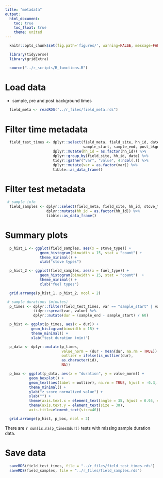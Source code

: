 ```yaml
---
title: "metadata"
output:
  html_document:
    toc: true
    toc_float: true
    theme: united
---
```


```r
  knitr::opts_chunk$set(fig.path='figures/', warning=FALSE, message=FALSE, cache=FALSE)
```

```r
  library(tidyverse)
  library(gridExtra)
```

```r
  source("../r_scripts/R_functions.R")
```

# Load data

* sample, pre and post background times

```r
  field_meta <- readRDS("../r_files/field_meta.rds")
```

# Filter time metadata

```r
  field_test_times <- dplyr::select(field_meta, field_site, hh_id, date, pre_bkgd_start, pre_bkgd_end,
                                    sample_start, sample_end, post_bkgd_start, post_bkgd_end) %>%
                      dplyr::mutate(hh_id = as.factor(hh_id)) %>%
                      dplyr::group_by(field_site, hh_id, date) %>%
                      tidyr::gather("var", "value", 4:ncol(.)) %>%
                      dplyr::mutate(var = as.factor(var)) %>%
                      tibble::as_data_frame()
```

# Filter test metadata

```r
 # sample info
  field_samples <- dplyr::select(field_meta, field_site, hh_id, stove_type, fuel_type) %>%
                   dplyr::mutate(hh_id = as.factor(hh_id)) %>%
                   tibble::as_data_frame()
```

# Summary plots

```r
  p_hist_1 <- ggplot(field_samples, aes(x = stove_type)) +
                geom_histogram(binwidth = 15, stat = "count") +
                theme_minimal() +
                xlab("stove types")

  p_hist_2 <- ggplot(field_samples, aes(x = fuel_type)) +
                geom_histogram(binwidth = 15, stat = "count")  +
                theme_minimal() +
                xlab("fuel types")

  grid.arrange(p_hist_1, p_hist_2, ncol = 2)
```

```r
 # sample durations (minutes)
  p_times <- dplyr::filter(field_test_times, var == "sample_start" | var == "sample_end") %>%
             tidyr::spread(var, value) %>%
             dplyr::mutate(dur = (sample_end - sample_start) / 60)
```

```r
  p_hist <- ggplot(p_times, aes(x = dur)) +
            geom_histogram(binwidth = 15) +
            theme_minimal() +
            xlab("test duration (min)")

  p_data <- dplyr::mutate(p_times,
                          value_norm = (dur - mean(dur, na.rm = TRUE)) / sd(dur, na.rm = TRUE),
                          outlier = ifelse(is_outlier(dur),
                          as.character(id),
                          NA))

  p_box <- ggplot(p_data, aes(x = "duration", y = value_norm)) +
           geom_boxplot() +
           geom_text(aes(label = outlier), na.rm = TRUE, hjust = -0.3, size = 4) +
           theme_minimal() +
           ylab("z score normalized value") +
           xlab("") +
           theme(axis.text.x = element_text(angle = 35, hjust = 0.95, size = 30)) +
           theme(axis.text.y = element_text(size = 30),
           axis.title=element_text(size=40))

  grid.arrange(p_hist, p_box, ncol = 2)
```

There are `r sum(is.na(p_times$dur))` tests with missing sample duration data.

# Save data

```r
  saveRDS(field_test_times, file = "../r_files/field_test_times.rds")
  saveRDS(field_samples, file = "../r_files/field_samples.rds")
```